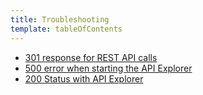 ```yaml
---
title: Troubleshooting
template: tableOfContents
---
```


* [301 response for REST API calls](/docs/apis/rest-api-v2/troubleshooting/301-response-rest-api-calls)
* [500 error when starting the API Explorer](/docs/apis/rest-api-v2/troubleshooting/500-error-when-starting-api-explorer)
* [200 Status with API Explorer](/docs/apis/rest-api-v2/troubleshooting/http-200-status-api-explorer)
